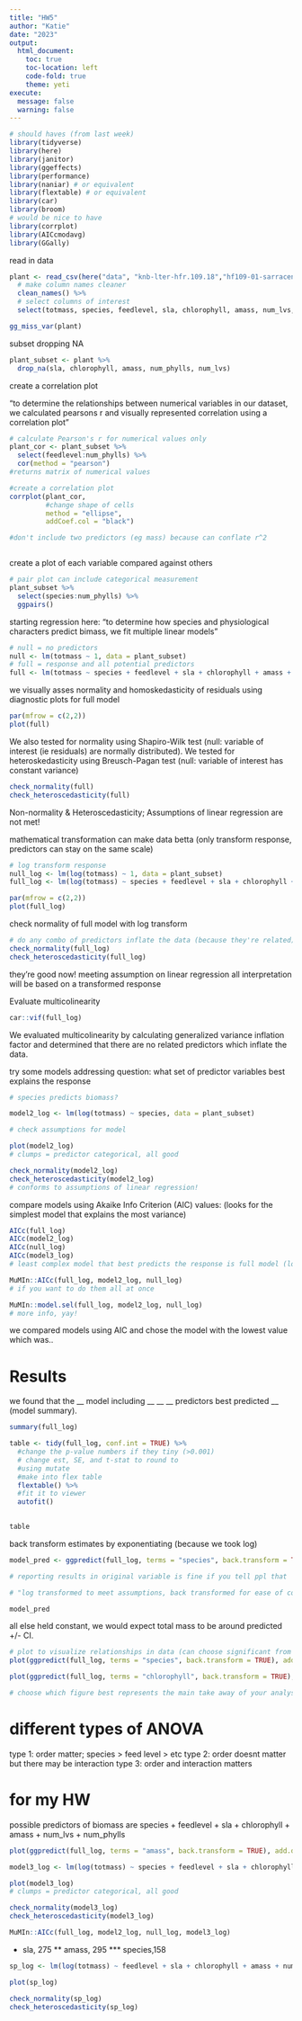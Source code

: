 ```yaml
---
title: "HW5"
author: "Katie"
date: "2023"
output:
  html_document:
    toc: true
    toc-location: left
    code-fold: true
    theme: yeti
execute:
  message: false
  warning: false
---
```


```r
# should haves (from last week)
library(tidyverse)
library(here)
library(janitor)
library(ggeffects)
library(performance)
library(naniar) # or equivalent
library(flextable) # or equivalent
library(car)
library(broom)
# would be nice to have
library(corrplot)
library(AICcmodavg)
library(GGally)
```

read in data
```r
plant <- read_csv(here("data", "knb-lter-hfr.109.18","hf109-01-sarracenia.csv")) %>% 
  # make column names cleaner
  clean_names() %>% 
  # select columns of interest 
  select(totmass, species, feedlevel, sla, chlorophyll, amass, num_lvs, num_phylls)

```

```r
gg_miss_var(plant)
```

subset dropping NA
```r
plant_subset <- plant %>% 
  drop_na(sla, chlorophyll, amass, num_phylls, num_lvs)
```

create a correlation plot

"to determine the relationships between numerical variables in our dataset, we calculated pearsons r and visually represented correlation using a correlation plot"
```r
# calculate Pearson's r for numerical values only
plant_cor <- plant_subset %>% 
  select(feedlevel:num_phylls) %>% 
  cor(method = "pearson")
#returns matrix of numerical values

#create a correlation plot 
corrplot(plant_cor,
         #change shape of cells 
         method = "ellipse",
         addCoef.col = "black")

#don't include two predictors (eg mass) because can conflate r^2



```

create a plot of each variable compared against others
```r
# pair plot can include categorical measurement
plant_subset %>% 
  select(species:num_phylls) %>% 
  ggpairs()
```

starting regression here:
"to determine how species and physiological characters predict bimass, we fit multiple linear models"
```r
# null = no predictors
null <- lm(totmass ~ 1, data = plant_subset)
# full = response and all potential predictors 
full <- lm(totmass ~ species + feedlevel + sla + chlorophyll + amass + num_lvs + num_phylls, data = plant_subset)
```

we visually asses normality and homoskedasticity of residuals using diagnostic plots for full model 
```r
par(mfrow = c(2,2))
plot(full)
```

We also tested for normality using Shapiro-Wilk test (null: variable of interest (ie residuals) are normally distributed). 
We tested for heteroskedasticity using Breusch-Pagan test (null: variable of interest has constant variance)
```r
check_normality(full)
check_heteroscedasticity(full)
```
Non-normality & Heteroscedasticity;
Assumptions of linear regression are not met!

mathematical transformation can make data betta
(only transform response, predictors can stay on the same scale)
```r
# log transform response
null_log <- lm(log(totmass) ~ 1, data = plant_subset)
full_log <- lm(log(totmass) ~ species + feedlevel + sla + chlorophyll + amass + num_lvs + num_phylls, data = plant_subset)

par(mfrow = c(2,2))
plot(full_log)
```


check normality of full model with log transform
```r
# do any combo of predictors inflate the data (because they're related)
check_normality(full_log)
check_heteroscedasticity(full_log)
```


they're good now! meeting assumption on linear regression
all interpretation will be based on a transformed response 


Evaluate multicolinearity
```r
car::vif(full_log)
```
We evaluated multicolinearity by calculating generalized variance inflation factor and determined that there are no related predictors which inflate the data.

try some models 
addressing question: what set of predictor variables best explains the response

```r
# species predicts biomass?

model2_log <- lm(log(totmass) ~ species, data = plant_subset)
```

```r
# check assumptions for model 

plot(model2_log)
# clumps = predictor categorical, all good

check_normality(model2_log)
check_heteroscedasticity(model2_log)
# conforms to assumptions of linear regression!
```

compare models using Akaike Info Criterion (AIC) values:
(looks for the simplest model that explains the most variance)
```r
AICc(full_log)
AICc(model2_log)    
AICc(null_log)
AICc(model3_log)
# least complex model that best predicts the response is full model (lowest value)
```

```r
MuMIn::AICc(full_log, model2_log, null_log)
# if you want to do them all at once 

MuMIn::model.sel(full_log, model2_log, null_log)
# more info, yay!
```

we compared models using AIC and chose the model with the lowest value which was..


# Results 

we found that the __ model including __ __ __ predictors best predicted __ (model summary). 

```r
summary(full_log)

```

```r
table <- tidy(full_log, conf.int = TRUE) %>% 
  #change the p-value numbers if they tiny (>0.001)
  # change est, SE, and t-stat to round to 
  #using mutate
  #make into flex table 
  flextable() %>% 
  #fit it to viewer
  autofit()
  

table
```

back transform estimates by exponentiating (because we took log)
```r
model_pred <- ggpredict(full_log, terms = "species", back.transform = TRUE)

# reporting results in original variable is fine if you tell ppl that 

# "log transformed to meet assumptions, back transformed for ease of communication of results"
```

```r
model_pred
```

all else held constant, we would expect total mass to be around predicted +/- CI. 

```r
# plot to visualize relationships in data (can choose significant from summary(full_log))
plot(ggpredict(full_log, terms = "species", back.transform = TRUE), add.data = TRUE)

plot(ggpredict(full_log, terms = "chlorophyll", back.transform = TRUE), add.data = TRUE)

# choose which figure best represents the main take away of your analysis
```


# different types of ANOVA 

type 1: order matter; species > feed level > etc
type 2: order doesnt matter but there may be interaction
type 3: order and interaction matters




# for my HW
possible predictors of biomass are
species + feedlevel + sla + chlorophyll + amass + num_lvs + num_phylls

```r
plot(ggpredict(full_log, terms = "amass", back.transform = TRUE), add.data = TRUE)
```

```r
model3_log <- lm(log(totmass) ~ species + feedlevel + sla + chlorophyll + num_lvs + num_phylls, data = plant_subset)

plot(model3_log)
# clumps = predictor categorical, all good

```

```r
check_normality(model3_log)
check_heteroscedasticity(model3_log)
```

```r
MuMIn::AICc(full_log, model2_log, null_log, model3_log)
```

* sla, 275
** amass, 295
*** species,158



```r
sp_log <- lm(log(totmass) ~ feedlevel + sla + chlorophyll + amass + num_lvs + num_phylls, data = plant_subset)

plot(sp_log)
```


```r
check_normality(sp_log)
check_heteroscedasticity(sp_log)
```
